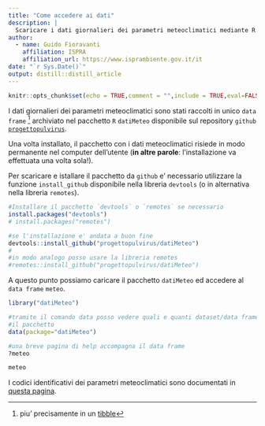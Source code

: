 ```yaml
---
title: "Come accedere ai dati"
description: |
  Scaricare i dati giornalieri dei parametri meteoclimatici mediante R
author:
  - name: Guido Fioravanti 
    affiliation: ISPRA
    affiliation_url: https://www.isprambiente.gov.it/it
date: "`r Sys.Date()`"
output: distill::distill_article
---
```


```r
knitr::opts_chunk$set(echo = TRUE,comment = "",include = TRUE,eval=FALSE)
```

I dati giornalieri dei parametri meteoclimatici sono stati raccolti in unico `data frame` ^[piu' precisamente in un [tibble](https://cran.r-project.org/web/packages/tibble/vignettes/tibble.html)] archiviato nel pacchetto `R` `datiMeteo` disponibile sul repository `github` [`progettopulvirus`](https://github.com/progettopulvirus/datiMeteo). 

Una volta installato, il pacchetto con i dati meteoclimatici risiede in modo permanente nel computer dell'utente (**in altre parole**: l'installazione va effettuata una volta sola!).

Per scaricare e istallare il pacchetto da `github` e' necessario utilizzare la funzione `install_github` disponibile nella libreria `devtools` (o in alternativa nella libreria `remotes`). 

```r
#Installare il pacchetto `devtools` o `remotes` se necessario
install.packages("devtools")
# install.packages("remotes")

#se l'installazione e' andata a buon fine
devtools::install_github("progettopulvirus/datiMeteo")
#
#in modo analogo posso usare la libreria remotes
#remotes::install_github("progettopulvirus/datiMeteo")
```

A questo punto possiamo caricare il pacchetto `datiMeteo` ed accedere al `data frame` `meteo`.

```r
library("datiMeteo")

#tramite il comando data posso vedere quali e quanti dataset/data frame fornisce
#il pacchetto
data(package="datiMeteo")

#una breve pagina di help accompagna il data frame
?meteo

meteo
```

I codici identificativi dei parametri meteoclimatici sono documentati in [questa pagina](parametri.html).